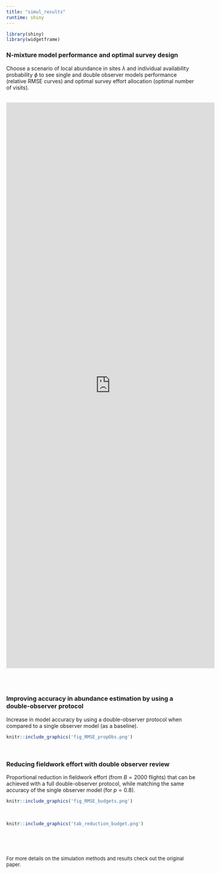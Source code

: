 ```yaml
---
title: "simul_results"
runtime: shiny
---
```

```r
library(shiny)
library(widgetframe)
```

### N-mixture model performance and optimal survey design

Choose a scenario of local abundance in sites $\lambda$ and individual availability probability $\phi$ to see single and double observer models performance (relative RMSE curves) and optimal survey effort allocation (optimal number of visits).

\ 
<iframe height="1500" width="110%" frameborder="no" 
src="https://ismaelbrack.shinyapps.io/simulNmix_results/"> </iframe>
\ 

\ 

### Improving accuracy in abundance estimation by using a double-observer protocol

Increase in model accuracy by using a double-observer protocol when compared to a single observer model (as a baseline).

```r
knitr::include_graphics('fig_RMSE_propObs.png')
```

\ 

### Reducing fieldwork effort with double observer review

Proportional reduction in fieldwork effort (from $B=2000$ flights) that can be achieved with a full double-observer protocol, while matching the same accuracy of the single observer model (for $p=0.8$).

```r
knitr::include_graphics('fig_RMSE_budgets.png')
```

\  

```r
knitr::include_graphics('tab_reduction_budget.png')
```


\  

\  

<font size="2"> 
For more details on the simulation methods and results check out the original paper. 
</font>


